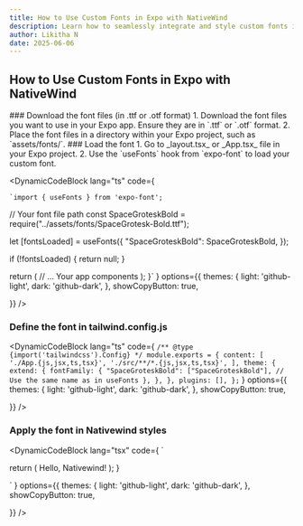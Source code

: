 ```yaml
---
title: How to Use Custom Fonts in Expo with NativeWind
description: Learn how to seamlessly integrate and style custom fonts in your Expo app using NativeWind and Tailwind-style utilities.
author: Likitha N
date: 2025-06-06
---
```


## How to Use Custom Fonts in Expo with NativeWind

<Steps>
<Step>
### Download the font files (in .ttf or .otf format)
1. Download the font files you want to use in your Expo app. Ensure they are in `.ttf` or `.otf` format.
2. Place the font files in a directory within your Expo project, such as `assets/fonts/`.

</Step>
<Step>
### Load the font 
1. Go to _layout.tsx_ or _App.tsx_ file in your Expo project.
2. Use the `useFonts` hook from `expo-font` to load your custom font.

<DynamicCodeBlock
  lang="ts"
  code={

    `import { useFonts } from 'expo-font';

// Your font file path
const SpaceGroteskBold = require("../assets/fonts/SpaceGrotesk-Bold.ttf");

   let [fontsLoaded] = useFonts({
    "SpaceGroteskBold": SpaceGroteskBold,
  });

  if (!fontsLoaded) {
    return null;
  }

  return (
    // ... Your app components
  );
}`
  }
  options={{
    themes: {
      light: 'github-light',
      dark: 'github-dark',
    },
    showCopyButton: true,
    
  }}
/>
</Step>
<Step>
### Define the font in tailwind.config.js 

<DynamicCodeBlock
  lang="ts"
  code={
  `
  /** @type {import('tailwindcss').Config} */
module.exports = {
  content: [
    './App.{js,jsx,ts,tsx}',
    './src/**/*.{js,jsx,ts,tsx}',
  ],
  theme: {
    extend: {
      fontFamily: {
         "SpaceGroteskBold": ["SpaceGroteskBold"], // Use the same name as in useFonts
      },
    },
  },
  plugins: [],
};
  `
  }
  options={{
    themes: {
      light: 'github-light',
      dark: 'github-dark',
    },
    showCopyButton: true,
    
  }}
/>
</Step>
<Step>
###  Apply the font in Nativewind styles 
<DynamicCodeBlock
  lang="tsx"
  code={
    `

  return (
    <View className="flex-1 items-center justify-center">
      <Text className="font-SpaceGroteskBold text-3xl">Hello, Nativewind!</Text>
    </View>
  );
}

`
  }
  options={{
    themes: {
      light: 'github-light',
      dark: 'github-dark',
    },
    showCopyButton: true,
    
  }}
/>

</Step>
</Steps>